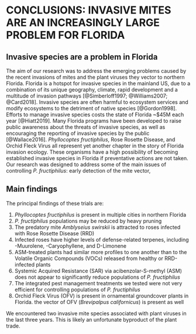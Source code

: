 # CONCLUSIONS: INVASIVE MITES ARE AN INCREASINGLY LARGE PROBLEM FOR FLORIDA
## Invasive species are a problem in Florida

The aim of our research was to address the emerging problems caused by the recent invasions of mites and the plant viruses they vector to northern Florida. Florida is a hotspot for invasive species in the mainland US, due to a combination of its unique geography, climate, rapid development and a multitude of invasion pathways [@Simberloff1997; @Williams2007; @Card2018]. Invasive species are often harmful to ecosystem services and modify ecosystems to the detriment of native species [@Gordon1998]. Efforts to manage invasive species costs the state of Florida ~$45M each year [@Hiatt2019]. Many Florida programs have been developed to raise public awareness about the threats of invasive species, as well as encouraging the reporting of invasive species by the public [@Wallace2016]. *Phyllocoptes fructiphilus*, Rose Rosette Disease, and Orchid Fleck Virus all represent yet another chapter in the story of Florida invasion ecology. These organisms have a high possibility of becoming established invasive species in Florida if preventative actions are not taken. Our research was designed to address some of the main issues of controlling *P. fructiphilus*: early detection of the mite vector, 

## Main findings

The principal findings of these trials are: 

1. *Phyllocoptes fructiphilus* is present in multiple cities in northern Florida
1. *P. fructiphilus* populations may be reduced by heavy pruning
1. The predatory mite *Amblyseius swirskii* is attracted to roses infected with Rose Rosette Disease (RRD)
1. Infected roses have higher levels of defense-related terpenes, including \textgamma-Muurolene, \textbeta-Caryophyllene, and D-Limonene
1. ASM-treated plants had similar more profiles to one another than to the Volatile Organic Compounds (VOCs) released from healthy or RRD-infected plants
1. Systemic Acquired Resistance (SAR) via acibenzolar-S-methyl (ASM) does not appear to significantly reduce populations of *P. fructiphilus*
1. The integrated pest management treatments we tested were not very efficient for controlling populations of *P. fructiphilus*
1. Orchid Fleck Virus (OFV) is present in ornamental groundcover plants in Florida. the vector of OFV (*Brevipalpus californicus*) is present as well


We encountered two invasive mite species associated with plant viruses in the last three years. This is likely an unfortunate byproduct of the plant trade.